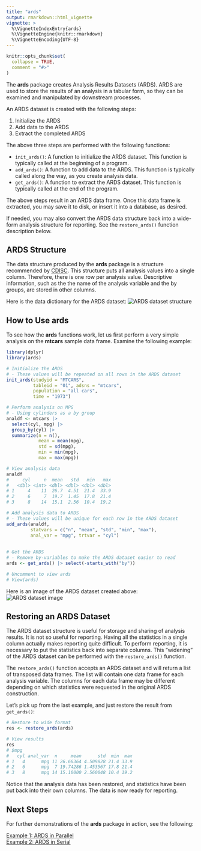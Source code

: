 ```yaml
---
title: "ards"
output: rmarkdown::html_vignette
vignette: >
  %\VignetteIndexEntry{ards}
  %\VignetteEngine{knitr::rmarkdown}
  %\VignetteEncoding{UTF-8}
---
```


```r
knitr::opts_chunk$set(
  collapse = TRUE,
  comment = "#>"
)
```

The **ards** package creates Analysis Results Datasets (ARDS). 
ARDS are used to store the results of an analysis in a 
tabular form, so they can be examined and manipulated by downstream processes.

An ARDS dataset is created with the following steps:

1. Initialize the ARDS
2. Add data to the ARDS
3. Extract the completed ARDS

The above three steps are performed with the following functions:

* `init_ards()`:  A function to initialize the ARDS dataset. This function is typically called
at the beginning of a program.
* `add_ards()`:  A function to add data to the ARDS.  This function is typically called
along the way, as you create analysis data.
* `get_ards()`: A function to extract the ARDS dataset.  This function is typically called at 
the end of the program. 

The above steps result in an ARDS data frame.  Once this data frame is extracted,
you may save it to disk, or insert it into a database, as desired.

If needed, you may also convert the ARDS data structure back into a wide-form 
analysis structure for reporting.  See the `restore_ards()` function 
description below.

## ARDS Structure

The data structure produced by the **ards** package is a structure
recommended by [CDISC](https://www.cdisc.org/). This structure puts all analysis 
values into a single column. 
Therefore, there is one row per analysis value.  Descriptive information, such as the 
the name of the analysis variable and the by groups, are stored in other
columns.  

Here is the data dictionary for the ARDS dataset:
<img src="../man/images/structure.png" alt = "ARDS dataset structure"/>


## How to Use **ards**

To see how the **ards** functions work, let us first perform a very simple 
analysis on the **mtcars** sample data frame.  Examine the following example:

```r
library(dplyr)
library(ards)

# Initialize the ARDS
# - These values will be repeated on all rows in the ARDS dataset
init_ards(studyid = "MTCARS",
          tableid = "01", adsns = "mtcars",
          population = "all cars",
          time = "1973")

# Perform analysis on MPG
# - Using cylinders as a by group
analdf <- mtcars |> 
  select(cyl, mpg) |> 
  group_by(cyl) |> 
  summarize(n = n(),
            mean = mean(mpg),
            std = sd(mpg),
            min = min(mpg),
            max = max(mpg))

# View analysis data
analdf
#     cyl     n  mean   std   min   max
#   <dbl> <int> <dbl> <dbl> <dbl> <dbl>
# 1     4    11  26.7  4.51  21.4  33.9
# 2     6     7  19.7  1.45  17.8  21.4
# 3     8    14  15.1  2.56  10.4  19.2

# Add analysis data to ARDS
# - These values will be unique for each row in the ARDS dataset
add_ards(analdf, 
         statvars = c("n", "mean", "std", "min", "max"),
         anal_var = "mpg", trtvar = "cyl")
         
         
# Get the ARDS
# - Remove by-variables to make the ARDS dataset easier to read
ards <- get_ards() |> select(-starts_with("by"))

# Uncomment to view ards
# View(ards)

```
Here is an image of the ARDS dataset created above:
<img src="../man/images/ards2.png" alt = "ARDS dataset image"/>


## Restoring an ARDS Dataset

The ARDS dataset structure is useful for storage and sharing of analysis
results.  It is not so useful for reporting.  Having all the 
statistics in a single column actually makes reporting quite difficult.
To perform reporting, it is necessary to put the statistics back into 
separate columns.  This "widening" of the ARDS dataset can be performed with 
the `restore_ards()` function.

The `restore_ards()` function accepts an ARDS dataset and will return a list
of transposed data frames.  The list will contain one data frame for each
analysis variable.  The columns for each data frame may be different depending
on which statistics were requested in the original ARDS construction.

Let's pick up from the last example, and just restore the result from 
`get_ards()`:
```r
# Restore to wide format
res <- restore_ards(ards)

# View results
res
# $mpg
#   cyl anal_var  n     mean      std  min  max
# 1   4      mpg 11 26.66364 4.509828 21.4 33.9
# 2   6      mpg  7 19.74286 1.453567 17.8 21.4
# 3   8      mpg 14 15.10000 2.560048 10.4 19.2

```

Notice that the analysis data has been restored, and statistics have 
been put back into their own columns. The data is now ready for reporting.


## Next Steps

For further demonstrations of the **ards** package in action, see the following:


[Example 1: ARDS in Parallel](ards-example1.html)  
[Example 2: ARDS in Serial](ards-example2.html)


